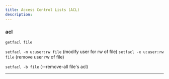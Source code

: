 ```yaml
---
title: Access Control Lists (ACL)
description:
---
```


### acl

`getfacl file`

`setfacl -m u:user:rw file` (modify user for rw of file)
`setfacl -x u:user:rw file` (remove user rw of file)

`setfacl -b file` (--remove-all file's acl)

---